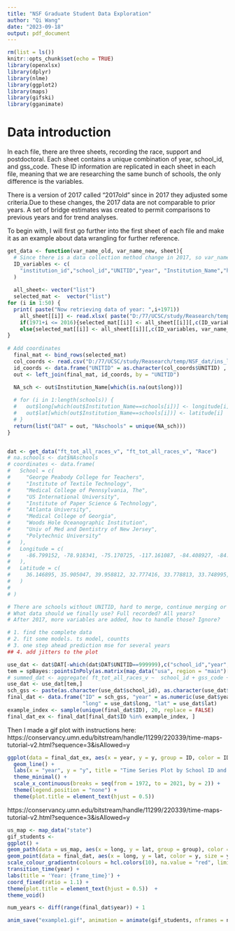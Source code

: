```yaml
---
title: "NSF Graduate Student Data Exploration"
author: "Qi Wang"
date: "2023-09-18"
output: pdf_document
---
```


```r
rm(list = ls())
knitr::opts_chunk$set(echo = TRUE)
library(openxlsx)
library(dplyr)
library(nlme)
library(ggplot2)
library(maps)
library(gifski)
library(gganimate)
```

# Data introduction

In each file, there are three sheets, recording the race, support and postdoctoral. Each sheet contains a unique combination of year, school_id, and gss_code. These ID information are replicated in each sheet in each file, meaning that we are researching the same bunch of schools, the only difference is the variables. 

There is a version of 2017 called "2017old" since in 2017 they adjusted some criteria.Due to these changes, the 2017 data are not comparable to prior years. A set of bridge estimates was created to permit comparisons to previous years and for trend analyses.

To begin with, I will first go further into the first sheet of each file and make it as an example about data wrangling for further reference.

```r
get_data <- function(var_name_old, var_name_new, sheet){
  # Since there is a data collection method change in 2017, so var_name_old should be the previous variable name, and the var_name_new should be the name after 2017. There is a sheet recording the equivalent names for them.
  ID_variables <- c(
    "institution_id","school_id","UNITID","year", "Institution_Name","hdg_inst","toc_code", "institution_state", "hbcu_flag","land_grant_flag","carnegie_code_1994","carnegie_code_2005","carnegie_code_2010","carnegie_code_2015","full_school_name","school_name","school_zip","school_type_code","gss_code","hdg_code"
  )
  
  all_sheet<- vector("list")
  selected_mat <-  vector("list")
for (i in 1:50) {
  print( paste("Now retrieving data of year: ",i+1971))
    all_sheet[[i]] <- read.xlsx( paste("D:/77/UCSC/study/Reasearch/temp/NSF_dat/NSF_grad/gss",1971+i,"_Code.xlsx", sep = ""), sheet = sheet)
    if(1971+i <= 2016){selected_mat[[i]] <- all_sheet[[i]][,c(ID_variables, var_name_old)]}
    else{selected_mat[[i]] <- all_sheet[[i]][,c(ID_variables, var_name_new)]}
}
  
# Add coordinates
  final_mat <- bind_rows(selected_mat)
  col_coords <- read.csv("D:/77/UCSC/study/Reasearch/temp/NSF_dat/ins_loc.csv", header = TRUE)
  id_coords <- data.frame("UNITID" = as.character(col_coords$UNITID) , "long" = as.numeric(col_coords$LONGITUDE), "lat" = as.numeric(col_coords$LATITUDE))
  out <- left_join(final_mat, id_coords, by = "UNITID")
  
  NA_sch <- out$Institution_Name[which(is.na(out$long))]

  # for (i in 1:length(schools)) {
  #   out$long[which(out$Institution_Name==schools[i])] <- longitude[i]
  #   out$lat[which(out$Institution_Name==schools[i])] <- latitude[i]
  # }
  return(list("DAT" = out, "NAschools" = unique(NA_sch)))
}


dat <- get_data("ft_tot_all_races_v", "ft_tot_all_races_v", "Race")
# na.schools <- dat$NAschools
# coordinates <- data.frame(
#   School = c(
#     "George Peabody College for Teachers",
#     "Institute of Textile Technology",
#     "Medical College of Pennsylvania, The",
#     "US International University",
#     "Institute of Paper Science & Technology",
#     "Atlanta University",
#     "Medical College of Georgia",
#     "Woods Hole Oceanographic Institution",
#     "Univ of Med and Dentistry of New Jersey",
#     "Polytechnic University"
#   ),
#   Longitude = c(
#     -86.799152, -78.918341, -75.170725, -117.161087, -84.408927, -84.381822, -82.331129, -70.645207, -74.176053, -73.986827
#   ),
#   Latitude = c(
#     36.146895, 35.905047, 39.958812, 32.777416, 33.778813, 33.748995, 33.474349, 41.527565, 40.730610, 40.694185
#   )
# 
# )

# There are schools without UNITID, hard to merge, continue merging or omit them?
# What data should we finally use? Full recorded? All years?
# After 2017, more variables are added, how to handle those? Ignore?

# 1. find the complete data
# 2. fit some models. ts model, countts
# 3. one step ahead prediction mse for several years
## 4. add jitters to the plot
```

```r
use_dat <- dat$DAT[-which(dat$DAT$UNITID==999999),c("school_id","year","gss_code","ft_tot_all_races_v","long","lat")]
tem = spBayes::pointsInPoly(as.matrix(map_data("usa", region = "main")[,1:2]),cbind(use_dat$long, use_dat$lat))
# summed_dat <- aggregate( ft_tot_all_races_v ~  school_id + gss_code + year, data = use_dat, FUN = function(x) sum(x, na.rm = TRUE))
use_dat <- use_dat[tem,]
sch_gss <- paste(as.character(use_dat$school_id), as.character(use_dat$gss_code))[tem]
final_dat <- data.frame("ID" = sch_gss, "year" = as.numeric(use_dat$year), "y" = as.numeric(use_dat$ft_tot_all_races_v),
                        "long" = use_dat$long, "lat" = use_dat$lat)
example_index <- sample(unique(final_dat$ID), 20, replace = FALSE)
final_dat_ex <- final_dat[final_dat$ID %in% example_index, ]
```

Then I made a gif plot with instructions here:
https://conservancy.umn.edu/bitstream/handle/11299/220339/time-maps-tutorial-v2.html?sequence=3&isAllowed=y
```r
ggplot(data = final_dat_ex, aes(x = year, y = y, group = ID, color = ID)) +
  geom_line() +
  labs(x = "year", y = "y", title = "Time Series Plot by School ID and GSS Code") +
  theme_minimal() + 
  scale_x_continuous(breaks = seq(from = 1972, to = 2021, by = 2)) + 
  theme(legend.position = "none") +
  theme(plot.title = element_text(hjust = 0.5))  
```
https://conservancy.umn.edu/bitstream/handle/11299/220339/time-maps-tutorial-v2.html?sequence=3&isAllowed=y

```r

us_map <- map_data("state")
gif_students <-
ggplot() +
geom_path(data = us_map, aes(x = long, y = lat, group = group), color = "red") +
geom_point(data = final_dat, aes(x = long, y = lat, color = y, size = y, group = year)) + 
scale_colour_gradientn(colours = hcl.colors(10), na.value = "red", limits = c(0, quantile(final_dat$y, 0.975))) +
transition_time(year) +  
labs(title = 'Year: {frame_time}') +
coord_fixed(ratio = 1.1) + 
theme(plot.title = element_text(hjust = 0.5))  +
theme_void()

num_years <- diff(range(final_dat$year)) + 1

anim_save("example1.gif", animation = animate(gif_students, nframes = num_years, fps = 2, width = 1500, height = 900), path = here::here())

```





